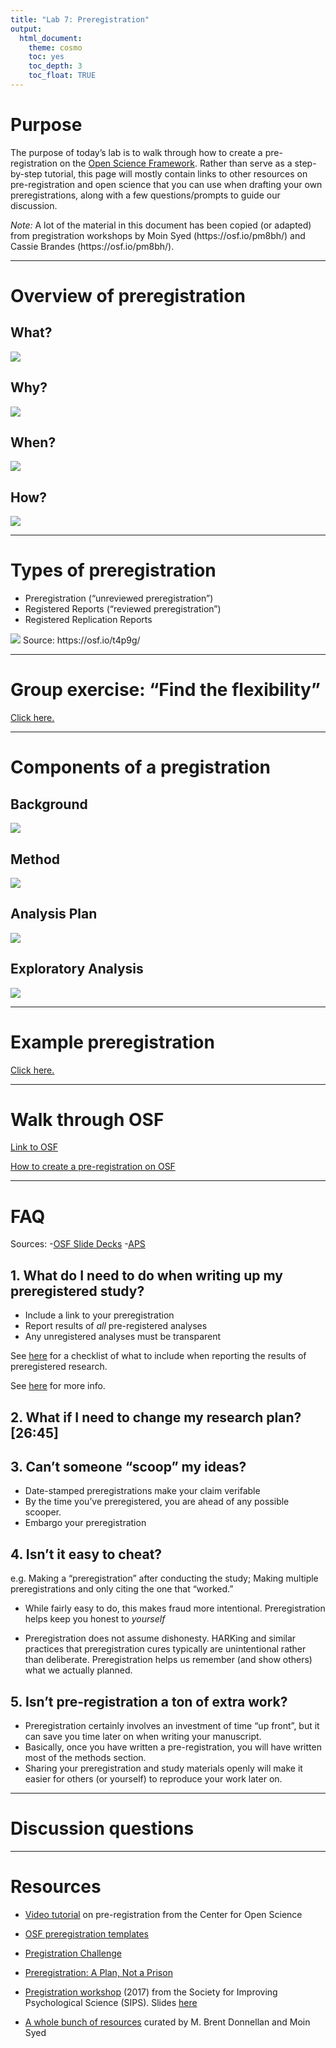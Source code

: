 ```yaml
---
title: "Lab 7: Preregistration"
output: 
  html_document: 
    theme: cosmo
    toc: yes
    toc_depth: 3
    toc_float: TRUE
---
```


# Purpose

The purpose of today's lab is to walk through how to create a pre-registration on the [Open Science Framework](https://osf.io){target="_blank"}. Rather than serve as a step-by-step tutorial, this page will mostly contain links to other resources on pre-registration and open science that you can use when drafting your own preregistrations, along with a few questions/prompts to guide our discussion. 

*Note:* A lot of the material in this document has been copied (or adapted) from pregistration workshops by Moin Syed (https://osf.io/pm8bh/) and Cassie Brandes (https://osf.io/pm8bh/). 

***

# Overview of preregistration {.tabset .tabset-fade .tabset-pills}

## What? 

![](resources/lab7/what_prereg.png)

## Why?

![](resources/lab7/why_prereg.png)

## When? 

![](resources/lab7/when_prereg.png)

## How?

![](resources/lab7/how_prereg.png)

***
# Types of preregistration

* Preregistration ("unreviewed preregistration")
* Registered Reports ("reviewed preregistration")
* Registered Replication Reports 

![](resources/lab7/prereg_variants.png)
Source: https://osf.io/t4p9g/

***

# Group exercise: "Find the flexibility"

[Click here.](https://mfr.osf.io/render?url=https://osf.io/y8f4c/?action=download%26mode=render){target="blank"}

***

# Components of a pregistration {.tabset .tabset-fade .tabset-pills}

## Background

![](resources/lab7/prereg1.png)

## Method
![](resources/lab7/prereg2.png)

## Analysis Plan
![](resources/lab7/prereg3.png)

## Exploratory Analysis
![](resources/lab7/prereg4.png)

***
# Example preregistration

[Click here.](https://osf.io/4qut8){target="_blank"}

***

# Walk through OSF

[Link to OSF](https://osf.io){target="_blank"}

[How to create a pre-registration on OSF](https://help.osf.io/hc/en-us/articles/360019738834-Create-a-Preregistration){target="_blank"}

***

# FAQ
Sources: 
-[OSF Slide Decks](https://osf.io/t4p9g/){target="_blank"}
-[APS](https://www.psychologicalscience.org/observer/research-preregistration-101#.WD_Dz5K5Ll5){target="_blank"}

## 1. What do I need to do when writing up my preregistered study?

* Include a link to your preregistration
* Report results of *all* pre-registered analyses
* Any unregistered analyses must be transparent 

See [here](https://mfr.osf.io/render?url=https://osf.io/zwkqj/?action=download%26mode=render){target="_blank"} for a checklist of what to include when reporting the results of preregistered research.

See [here](https://mfr.osf.io/render?url=https://osf.io/3k7hf/?action=download%26mode=render){target="_blank"} for more info.

## 2. What if I need to change my research plan? [26:45]

## 3. Can't someone "scoop" my ideas?

* Date-stamped preregistrations make your claim verifable
* By the time you’ve preregistered, you are ahead of any possible scooper.
* Embargo your preregistration

## 4. Isn't it easy to cheat?

e.g. Making a “preregistration” after conducting the study; Making multiple preregistrations and only citing the one that “worked.”

* While fairly easy to do, this makes fraud more intentional. Preregistration helps keep you honest to *yourself*

* Preregistration does not assume dishonesty. HARKing and similar practices that preregistration cures typically are unintentional rather than deliberate. Preregistration helps us remember (and show others) what we actually planned.

## 5. Isn't pre-registration a ton of extra work?

* Preregistration certainly involves an investment of time "up front", but it can save you time later on when writing your manuscript.
* Basically, once you have written a pre-registration, you will have written most of the methods section. 
* Sharing your preregistration and study materials openly will make it easier for others (or yourself) to reproduce your work later on. 

***

# Discussion questions

***

# Resources

* [Video tutorial](https://www.youtube.com/watch?v=EnKkGO3OM9c&feature=emb_title){target="_blank"} on pre-registration from the Center for Open Science

* [OSF preregistration templates](https://osf.io/zab38/){target="_blank"}

* [Pregistration Challenge](https://cos.io/our-services/prereg-more-information/){target="_blank"}

* [Preregistration: A Plan, Not a Prison](https://cos.io/blog/preregistration-plan-not-prison/){target="_blank"}

* [Pregistration workshop](https://osf.io/fkt8e/){target="_blank"} (2017) from the Society for Improving Psychological Science (SIPS). Slides [here](https://docs.google.com/presentation/d/1MJ-kqfSzd34iO9dW5saRLHW1xq3n2Tgm_18K4uTvdfY/edit#slide=id.p){target="_blank"}

* [A whole bunch of resources](https://mfr.osf.io/render?url=https://osf.io/v6mxc/?action=download%26mode=render){target="_blank"} curated by M. Brent Donnellan and Moin Syed
